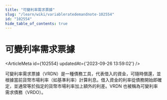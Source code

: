 ```yaml
---
title: "可變利率需求票據"
slug: "/learn/wiki/variableratedemandnote-102554"
id: "102554"
hide_table_of_contents: true
---
```



# 可變利率需求票據

<ArticleMeta id={102554} updatedAt={'2023-09-26 13:59:02'} />
<div className='border-solid border-b border-t-0 my-4 border-[var(--ifm-color-gray-300)]' />

可變利率需求票據（VRDN）是一種債務工具，代表借入的資金，可隨時償還，並根據當前貨幣市場利率（如基準利率）計算利息。借入資金的利率從債務開始即確定，並通常等於指定的貨幣市場利率加上額外的利差。VRDN 也被稱為可變利率需求債務（VRDO）。
